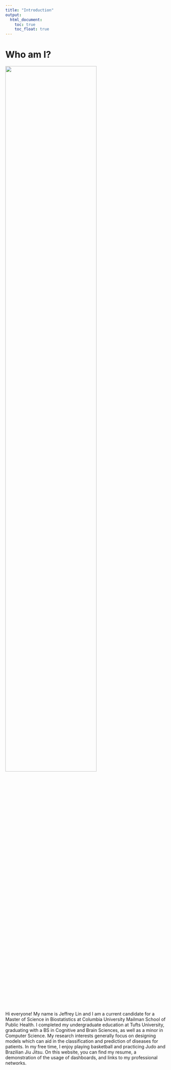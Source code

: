 ```yaml
---
title: "Introduction"
output: 
  html_document:
    toc: true
    toc_float: true
---
```


# Who am I?


<img src="Images/Profile_Pic.jpg" style="width:75%;">


Hi everyone! My name is Jeffrey Lin and I am a current candidate for a Master 
of Science in Biostatistics at Columbia University Mailman School of Public 
Health. I completed my undergraduate education at Tufts University, graduating 
with a BS in Cognitive and Brain Sciences, as well as a minor in Computer 
Science. My research interests generally focus on designing models which 
can aid in the classification and prediction of diseases for patients. In 
my free time, I enjoy playing basketball and practicing Judo and Brazilian 
Jiu Jitsu. On this website, you can find my resume, a demonstration of the 
usage of dashboards, and links to my professional networks. 
